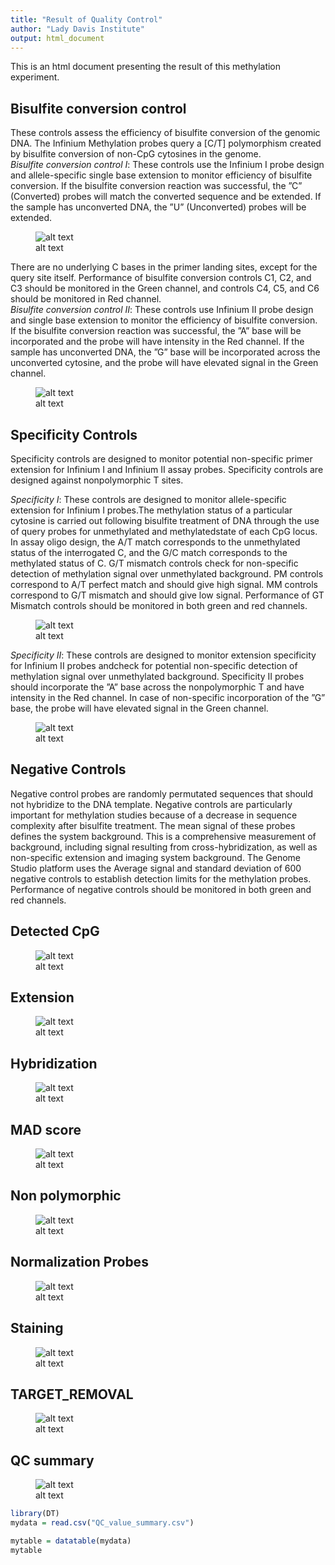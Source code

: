 ```yaml
---
title: "Result of Quality Control"
author: "Lady Davis Institute"
output: html_document
---
```


This is an html document presenting the result of this methylation experiment.

## Bisulfite conversion control

These controls assess the efficiency of bisulfite conversion of the genomic DNA. The Infinium Methylation probes query a [C/T] polymorphism created by bisulfite conversion of non-CpG cytosines in the genome.  
*Bisulfite conversion control I*: These controls use the Infinium I probe design and allele-specific single base extension to monitor efficiency of bisulfite conversion. If the bisulfite conversion reaction was successful, the ”C” (Converted) probes will match the converted sequence and be extended. If the sample has unconverted DNA, the ”U” (Unconverted) probes will be extended.

![alt text](BISULFITE_CONVERSION_I.svg)


There are no underlying C bases in the primer landing sites, except for the query site itself. Performance of bisulfite conversion controls C1, C2, and C3 should be monitored in the Green channel, and controls C4, C5, and C6 should be monitored in Red channel.  
*Bisulfite conversion control II*: These controls use Infinium II probe design and single base extension to monitor the efficiency of bisulfite conversion. If the bisulfite conversion reaction was successful, the ”A” base will be incorporated and the probe will have intensity in the Red channel. If the sample has unconverted DNA, the ”G” base will be incorporated across the unconverted cytosine, and the probe will have elevated signal in the Green channel.

![alt text](BISULFITE_CONVERSION_II.svg)

## Specificity Controls
Specificity controls are designed to monitor potential non-specific primer extension for Infinium I and Infinium II assay probes. Specificity controls are
designed against nonpolymorphic T sites.

*Specificity I*: These controls are designed to monitor allele-specific extension for Infinium I probes.The methylation status of a particular cytosine is
carried out following bisulfite treatment of DNA through the use of query probes for unmethylated and methylatedstate of each CpG locus. In assay
oligo design, the A/T match corresponds to the unmethylated status of the interrogated C, and the G/C match corresponds to the methylated status of C. G/T mismatch controls check for non-specific detection of methylation signal over unmethylated background. PM controls correspond to A/T perfect match and should give high signal. MM controls correspond to G/T mismatch and should give low signal. Performance of GT Mismatch controls should be monitored in both green and red channels.  

![alt text](SPECIFICITY_I.svg)

*Specificity II*: These controls are designed to monitor extension specificity for Infinium II probes andcheck for potential non-specific detection of methylation signal over unmethylated background. Specificity II probes should incorporate the ”A” base across the nonpolymorphic T and have intensity in the Red channel. In case of non-specific incorporation of the ”G” base, the probe will have elevated signal in the Green channel.  

![alt text](SPECIFICITY_II.svg)

## Negative Controls
Negative control probes are randomly permutated sequences that should not hybridize to the DNA template. Negative controls are particularly important for methylation studies because of a decrease in sequence complexity after bisulfite treatment. The mean signal of these probes defines the system background. This is a comprehensive measurement of background, including signal resulting from cross-hybridization, as well as non-specific extension and imaging system background. The Genome Studio platform uses the Average signal and standard deviation of 600 negative controls to establish detection limits for the methylation probes. Performance of negative controls should be monitored in both green and red channels.  

## Detected CpG

![alt text](Detected_CpG.svg)

## Extension

![alt text](EXTENSION.svg)

## Hybridization

![alt text](HYBRIDIZATION.svg)

## MAD score

![alt text](MADSCORE.svg)

## Non polymorphic

![alt text](NON_POLYMORPHIC.svg)

## Normalization Probes

![alt text](NORMALIZATION_PROBES.svg)

## Staining

![alt text](STAINING.svg)


## TARGET_REMOVAL

![alt text](TARGET_REMOVAL.svg)



## QC summary

![alt text](STATUT_VALUE.svg)


```r
library(DT)
mydata = read.csv("QC_value_summary.csv")

mytable = datatable(mydata)
mytable
```







